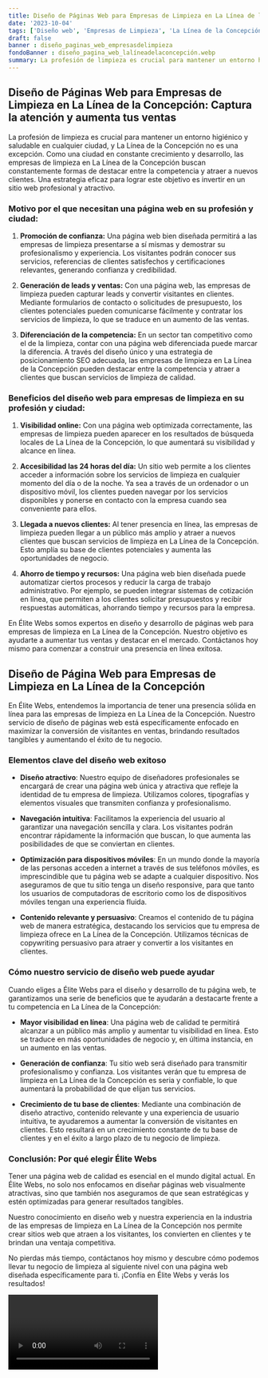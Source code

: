 ```yaml
---
title: Diseño de Páginas Web para Empresas de Limpieza en La Línea de la Concepción
date: '2023-10-04'
tags: ['Diseño web', 'Empresas de Limpieza', 'La Línea de la Concepción']
draft: false
banner : diseño_paginas_web_empresasdelimpieza
fondoBanner : diseño_pagina_web_lalíneadelaconcepción.webp
summary: La profesión de limpieza es crucial para mantener un entorno higiénico y saludable en cualquier ciudad, y La Línea de la Concepción no es una excepción. Como una ciudad en constante crecimiento y desarrollo, las empresas de limpieza en La Línea de la Concepción buscan constantemente formas de destacar entre la competencia y atraer a nuevos clientes. Una estrategia eficaz para lograr este objetivo es invertir en un sitio web profesional y atractivo.
---
```


## Diseño de Páginas Web para Empresas de Limpieza en La Línea de la Concepción: Captura la atención y aumenta tus ventas

La profesión de limpieza es crucial para mantener un entorno higiénico y saludable en cualquier ciudad, y La Línea de la Concepción no es una excepción. Como una ciudad en constante crecimiento y desarrollo, las empresas de limpieza en La Línea de la Concepción buscan constantemente formas de destacar entre la competencia y atraer a nuevos clientes. Una estrategia eficaz para lograr este objetivo es invertir en un sitio web profesional y atractivo.

### Motivo por el que necesitan una página web en su profesión y ciudad:

1. **Promoción de confianza:** Una página web bien diseñada permitirá a las empresas de limpieza presentarse a sí mismas y demostrar su profesionalismo y experiencia. Los visitantes podrán conocer sus servicios, referencias de clientes satisfechos y certificaciones relevantes, generando confianza y credibilidad.

2. **Generación de leads y ventas:** Con una página web, las empresas de limpieza pueden capturar leads y convertir visitantes en clientes. Mediante formularios de contacto o solicitudes de presupuesto, los clientes potenciales pueden comunicarse fácilmente y contratar los servicios de limpieza, lo que se traduce en un aumento de las ventas.

3. **Diferenciación de la competencia:** En un sector tan competitivo como el de la limpieza, contar con una página web diferenciada puede marcar la diferencia. A través del diseño único y una estrategia de posicionamiento SEO adecuada, las empresas de limpieza en La Línea de la Concepción pueden destacar entre la competencia y atraer a clientes que buscan servicios de limpieza de calidad.

### Beneficios del diseño web para empresas de limpieza en su profesión y ciudad:

1. **Visibilidad online:** Con una página web optimizada correctamente, las empresas de limpieza pueden aparecer en los resultados de búsqueda locales de La Línea de la Concepción, lo que aumentará su visibilidad y alcance en línea.

2. **Accesibilidad las 24 horas del día:** Un sitio web permite a los clientes acceder a información sobre los servicios de limpieza en cualquier momento del día o de la noche. Ya sea a través de un ordenador o un dispositivo móvil, los clientes pueden navegar por los servicios disponibles y ponerse en contacto con la empresa cuando sea conveniente para ellos.

3. **Llegada a nuevos clientes:** Al tener presencia en línea, las empresas de limpieza pueden llegar a un público más amplio y atraer a nuevos clientes que buscan servicios de limpieza en La Línea de la Concepción. Esto amplía su base de clientes potenciales y aumenta las oportunidades de negocio.

4. **Ahorro de tiempo y recursos:** Una página web bien diseñada puede automatizar ciertos procesos y reducir la carga de trabajo administrativo. Por ejemplo, se pueden integrar sistemas de cotización en línea, que permiten a los clientes solicitar presupuestos y recibir respuestas automáticas, ahorrando tiempo y recursos para la empresa.

En Élite Webs somos expertos en diseño y desarrollo de páginas web para empresas de limpieza en La Línea de la Concepción. Nuestro objetivo es ayudarte a aumentar tus ventas y destacar en el mercado. Contáctanos hoy mismo para comenzar a construir una presencia en línea exitosa.

<GifSeo />

<Cta />

## Diseño de Página Web para Empresas de Limpieza en La Línea de la Concepción

En Élite Webs, entendemos la importancia de tener una presencia sólida en línea para las empresas de limpieza en La Línea de la Concepción. Nuestro servicio de diseño de páginas web está específicamente enfocado en maximizar la conversión de visitantes en ventas, brindando resultados tangibles y aumentando el éxito de tu negocio.

### Elementos clave del diseño web exitoso

- **Diseño atractivo**: Nuestro equipo de diseñadores profesionales se encargará de crear una página web única y atractiva que refleje la identidad de tu empresa de limpieza. Utilizamos colores, tipografías y elementos visuales que transmiten confianza y profesionalismo.

- **Navegación intuitiva**: Facilitamos la experiencia del usuario al garantizar una navegación sencilla y clara. Los visitantes podrán encontrar rápidamente la información que buscan, lo que aumenta las posibilidades de que se conviertan en clientes.

- **Optimización para dispositivos móviles**: En un mundo donde la mayoría de las personas acceden a internet a través de sus teléfonos móviles, es imprescindible que tu página web se adapte a cualquier dispositivo. Nos aseguramos de que tu sitio tenga un diseño responsive, para que tanto los usuarios de computadoras de escritorio como los de dispositivos móviles tengan una experiencia fluida.

- **Contenido relevante y persuasivo**: Creamos el contenido de tu página web de manera estratégica, destacando los servicios que tu empresa de limpieza ofrece en La Línea de la Concepción. Utilizamos técnicas de copywriting persuasivo para atraer y convertir a los visitantes en clientes.

### Cómo nuestro servicio de diseño web puede ayudar

Cuando eliges a Élite Webs para el diseño y desarrollo de tu página web, te garantizamos una serie de beneficios que te ayudarán a destacarte frente a tu competencia en La Línea de la Concepción:

- **Mayor visibilidad en línea**: Una página web de calidad te permitirá alcanzar a un público más amplio y aumentar tu visibilidad en línea. Esto se traduce en más oportunidades de negocio y, en última instancia, en un aumento en las ventas.

- **Generación de confianza**: Tu sitio web será diseñado para transmitir profesionalismo y confianza. Los visitantes verán que tu empresa de limpieza en La Línea de la Concepción es seria y confiable, lo que aumentará la probabilidad de que elijan tus servicios.

- **Crecimiento de tu base de clientes**: Mediante una combinación de diseño atractivo, contenido relevante y una experiencia de usuario intuitiva, te ayudaremos a aumentar la conversión de visitantes en clientes. Esto resultará en un crecimiento constante de tu base de clientes y en el éxito a largo plazo de tu negocio de limpieza.

### Conclusión: Por qué elegir Élite Webs

Tener una página web de calidad es esencial en el mundo digital actual. En Élite Webs, no solo nos enfocamos en diseñar páginas web visualmente atractivas, sino que también nos aseguramos de que sean estratégicas y estén optimizadas para generar resultados tangibles.

Nuestro conocimiento en diseño web y nuestra experiencia en la industria de las empresas de limpieza en La Línea de la Concepción nos permite crear sitios web que atraen a los visitantes, los convierten en clientes y te brindan una ventaja competitiva.

No pierdas más tiempo, contáctanos hoy mismo y descubre cómo podemos llevar tu negocio de limpieza al siguiente nivel con una página web diseñada específicamente para ti. ¡Confía en Élite Webs y verás los resultados!

<Video />

<CtaBot job='Empresas de Limpieza' city='La Línea de la Concepción'/>

<Gmaps query='La Línea de la Concepción+españa+maps' />